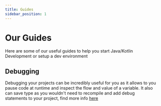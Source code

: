 ```yaml
---
title: Guides
sidebar_position: 1
---
```


# Our Guides

Here are some of our useful guides to help you start Java/Kotlin Development or setup a dev environment

## Debugging

Debugging your projects can be incredibly useful for you as it allows to you pause code at runtime and inspect the flow and value of a variable. It also can save type as you wouldn't need to recompile and add debug statements to your project, find more info [here](/pineapple-guides/debugging/)
